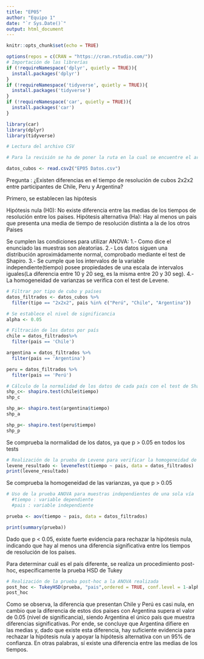 ```yaml
---
title: "EP05"
author: "Equipo 1"
date: "`r Sys.Date()`"
output: html_document
---
```


```r
knitr::opts_chunk$set(echo = TRUE)
```

```r
options(repos = c(CRAN = "https://cran.rstudio.com/"))
# Importación de las librerías
if (!requireNamespace('dplyr', quietly = TRUE)){
  install.packages('dplyr')
}
if (!requireNamespace('tidyverse', quietly = TRUE)){
  install.packages('tidyverse')
}
if (!requireNamespace('car', quietly = TRUE)){
  install.packages('car')
}

library(car)
library(dplyr)
library(tidyverse)
```


```r
# Lectura del archivo CSV

# Para la revisión se ha de poner la ruta en la cual se encuentre el archivo en su dispositivo. Si pertenece a la misma carpeta, solo poner el nombre del archivo con los datos

datos_cubos <- read.csv2("EP05 Datos.csv")
```

Pregunta : ¿Existen diferencias en el tiempo de resolución de cubos 2x2x2 entre participantes de Chile, Peru y Argentina?

Primero, se establecen las hipótesis

Hipótesis nula (H0): No existe diferencia entre las medias de los tiempos de resolución entre los paises.
Hipótesis alternativa (Ha): Hay al menos un pais que presenta una media de tiempo de resolución distinta a la de los otros Paises

Se cumplen las condiciones para utilizar ANOVA:
1.- Como dice el enunciado las muestras son aleatorias.
2.- Los datos siguen una distribución aproximádamente normal, comprobado mediante el test de Shapiro.
3.- Se cumple que los intervalos de la variable independiente(tiempo) posee propiedades de una escala de intervalos iguales(La diferencia entre 10 y 20 seg, es la misma entre 20 y 30 seg).
4.- La homogeneidad de varianzas se verifica con el test de Levene.

```r
# Filtrar por tipo de cubo y países
datos_filtrados <- datos_cubos %>%
  filter(tipo == "2x2x2", pais %in% c("Perú", "Chile", "Argentina"))

# Se establece el nivel de significancia
alpha <- 0.05
```

```r
# Filtración de los datos por país
chile = datos_filtrados%>%
  filter(pais == 'Chile')

argentina = datos_filtrados %>%
  filter(pais == 'Argentina')

peru = datos_filtrados %>%
  filter(pais == 'Perú')

# Cálculo de la normalidad de los datos de cada país con el test de Shapiro
shp_c<- shapiro.test(chile$tiempo)
shp_c

shp_a<- shapiro.test(argentina$tiempo)
shp_a

shp_p<- shapiro.test(peru$tiempo)
shp_p
```
Se comprueba la normalidad de los datos, ya que p > 0.05 en todos los tests

```r
# Realización de la prueba de Levene para verificar la homogeneidad de las varianzas
levene_resultado <- leveneTest(tiempo ~ pais, data = datos_filtrados)
print(levene_resultado)
```
Se comprueba la homogeneidad de las varianzas, ya que p > 0.05

```r
# Uso de la prueba ANOVA para muestras independientes de una sola vía 
  #tiempo : variable dependiente
  #pais : variable independiente

prueba <- aov(tiempo ~ pais, data = datos_filtrados)

print(summary(prueba))
```
Dado que p < 0.05, existe fuerte evidencia para rechazar la hipótesis nula, indicando que hay al menos una diferencia significativa entre los tiempos de resolución de los países.

Para determinar cuál es el país diferente, se realiza un procedimiento post-hoc, específicamente la prueba HSD de Tukey
```r
# Realización de la prueba post-hoc a la ANOVA realizada
post_hoc <- TukeyHSD(prueba, "pais",ordered = TRUE, conf.level = 1-alpha)
post_hoc
```

Como se observa, la diferencia que presentan Chile y Perú es casi nula, en cambio que la diferencia de estos dos paises con Argentina supera el valor de 0.05 (nivel de significancia), siendo Argentina el único país que muestra diferencias significativas. Por ende, se concluye que Argentina difiere en las medias y, dado que existe esta diferencia, hay suficiente evidencia para rechazar la hipótesis nula y apoyar la hipótesis alternativa con un 95% de confianza. En otras palabras, sí existe una diferencia entre las medias de los tiempos.